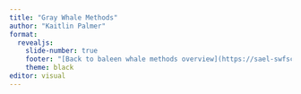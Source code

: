 ```yaml
---
title: "Gray Whale Methods"
author: "Kaitlin Palmer"
format: 
  revealjs:
    slide-number: true
    footer: "[Back to baleen whale methods overview](https://sael-swfsc.github.io/adrift-analysis-methods/content/BaleenWhales/Overview.html)" #This should link to your methods page
    theme: black
editor: visual
---
```

